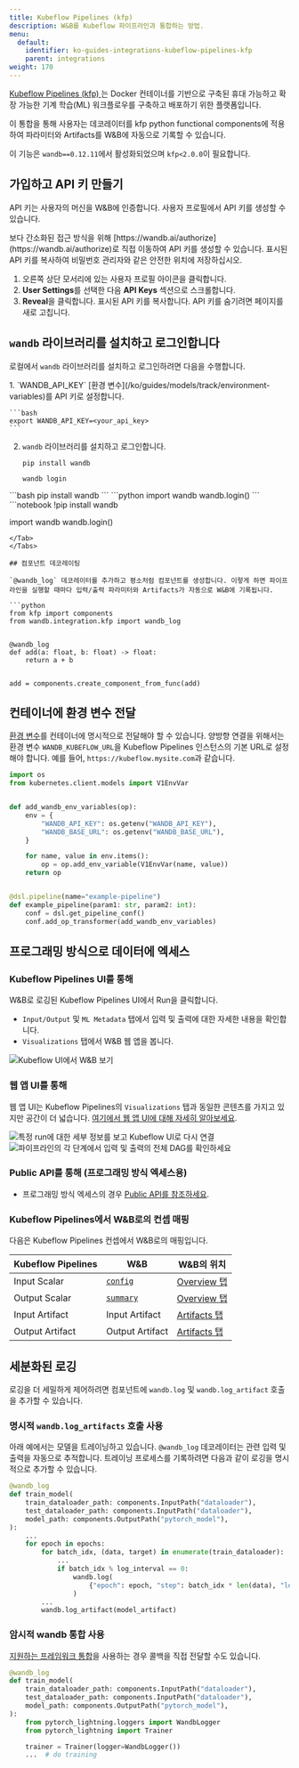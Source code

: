 ---
title: Kubeflow Pipelines (kfp)
description: W&B를 Kubeflow 파이프라인과 통합하는 방법.
menu:
  default:
    identifier: ko-guides-integrations-kubeflow-pipelines-kfp
    parent: integrations
weight: 170
---

[Kubeflow Pipelines (kfp) ](https://www.kubeflow.org/docs/components/pipelines/overview/)는 Docker 컨테이너를 기반으로 구축된 휴대 가능하고 확장 가능한 기계 학습(ML) 워크플로우를 구축하고 배포하기 위한 플랫폼입니다.

이 통합을 통해 사용자는 데코레이터를 kfp python functional components에 적용하여 파라미터와 Artifacts를 W&B에 자동으로 기록할 수 있습니다.

이 기능은 `wandb==0.12.11`에서 활성화되었으며 `kfp<2.0.0`이 필요합니다.

## 가입하고 API 키 만들기

API 키는 사용자의 머신을 W&B에 인증합니다. 사용자 프로필에서 API 키를 생성할 수 있습니다.

<Note>
보다 간소화된 접근 방식을 위해 [https://wandb.ai/authorize](https://wandb.ai/authorize)로 직접 이동하여 API 키를 생성할 수 있습니다. 표시된 API 키를 복사하여 비밀번호 관리자와 같은 안전한 위치에 저장하십시오.
</Note>

1. 오른쪽 상단 모서리에 있는 사용자 프로필 아이콘을 클릭합니다.
2. **User Settings**를 선택한 다음 **API Keys** 섹션으로 스크롤합니다.
3. **Reveal**을 클릭합니다. 표시된 API 키를 복사합니다. API 키를 숨기려면 페이지를 새로 고칩니다.

## `wandb` 라이브러리를 설치하고 로그인합니다

로컬에서 `wandb` 라이브러리를 설치하고 로그인하려면 다음을 수행합니다.

<Tabs>
<Tab title="커맨드라인">
1. `WANDB_API_KEY` [환경 변수](/ko/guides/models/track/environment-variables)를 API 키로 설정합니다.

    ```bash
    export WANDB_API_KEY=<your_api_key>
    ```

2. `wandb` 라이브러리를 설치하고 로그인합니다.

    ```shell
    pip install wandb

    wandb login
    ```
</Tab>
<Tab title="Python">
```bash
pip install wandb
```
```python
import wandb
wandb.login()
```
</Tab>
<Tab title="Python notebook">
```notebook
!pip install wandb

import wandb
wandb.login()
```
</Tab>
</Tabs>

## 컴포넌트 데코레이팅

`@wandb_log` 데코레이터를 추가하고 평소처럼 컴포넌트를 생성합니다. 이렇게 하면 파이프라인을 실행할 때마다 입력/출력 파라미터와 Artifacts가 자동으로 W&B에 기록됩니다.

```python
from kfp import components
from wandb.integration.kfp import wandb_log


@wandb_log
def add(a: float, b: float) -> float:
    return a + b


add = components.create_component_from_func(add)
```

## 컨테이너에 환경 변수 전달

[환경 변수](/ko/guides/models/track/environment-variables)를 컨테이너에 명시적으로 전달해야 할 수 있습니다. 양방향 연결을 위해서는 환경 변수 `WANDB_KUBEFLOW_URL`을 Kubeflow Pipelines 인스턴스의 기본 URL로 설정해야 합니다. 예를 들어, `https://kubeflow.mysite.com`과 같습니다.

```python
import os
from kubernetes.client.models import V1EnvVar


def add_wandb_env_variables(op):
    env = {
        "WANDB_API_KEY": os.getenv("WANDB_API_KEY"),
        "WANDB_BASE_URL": os.getenv("WANDB_BASE_URL"),
    }

    for name, value in env.items():
        op = op.add_env_variable(V1EnvVar(name, value))
    return op


@dsl.pipeline(name="example-pipeline")
def example_pipeline(param1: str, param2: int):
    conf = dsl.get_pipeline_conf()
    conf.add_op_transformer(add_wandb_env_variables)
```

## 프로그래밍 방식으로 데이터에 엑세스

### Kubeflow Pipelines UI를 통해

W&B로 로깅된 Kubeflow Pipelines UI에서 Run을 클릭합니다.

* `Input/Output` 및 `ML Metadata` 탭에서 입력 및 출력에 대한 자세한 내용을 확인합니다.
* `Visualizations` 탭에서 W&B 웹 앱을 봅니다.

<Frame>
    <img src="/images/integrations/kubeflow_app_pipelines_ui.png" alt="Kubeflow UI에서 W&B 보기"  />
</Frame>

### 웹 앱 UI를 통해

웹 앱 UI는 Kubeflow Pipelines의 `Visualizations` 탭과 동일한 콘텐츠를 가지고 있지만 공간이 더 넓습니다. [여기에서 웹 앱 UI에 대해 자세히 알아보세요](/ko/guides/models/app).

<Frame>
    <img src="/images/integrations/kubeflow_pipelines.png" alt="특정 run에 대한 세부 정보를 보고 Kubeflow UI로 다시 연결"  />
</Frame>

<Frame>
    <img src="/images/integrations/kubeflow_via_app.png" alt="파이프라인의 각 단계에서 입력 및 출력의 전체 DAG를 확인하세요"  />
</Frame>

### Public API를 통해 (프로그래밍 방식 엑세스용)

* 프로그래밍 방식 엑세스의 경우 [Public API를 참조하세요](/ko/ref/python/public-api).

### Kubeflow Pipelines에서 W&B로의 컨셉 매핑

다음은 Kubeflow Pipelines 컨셉에서 W&B로의 매핑입니다.

| Kubeflow Pipelines | W&B | W&B의 위치 |
| ------------------ | --- | --------------- |
| Input Scalar | [`config`](/ko/guides/models/track/config) | [Overview 탭](/ko/guides/models/track/runs/#overview-tab) |
| Output Scalar | [`summary`](/ko/guides/models/track/log) | [Overview 탭](/ko/guides/models/track/runs/#overview-tab) |
| Input Artifact | Input Artifact | [Artifacts 탭](/ko/guides/models/track/runs/#artifacts-tab) |
| Output Artifact | Output Artifact | [Artifacts 탭](/ko/guides/models/track/runs/#artifacts-tab) |

## 세분화된 로깅

로깅을 더 세밀하게 제어하려면 컴포넌트에 `wandb.log` 및 `wandb.log_artifact` 호출을 추가할 수 있습니다.

### 명시적 `wandb.log_artifacts` 호출 사용

아래 예에서는 모델을 트레이닝하고 있습니다. `@wandb_log` 데코레이터는 관련 입력 및 출력을 자동으로 추적합니다. 트레이닝 프로세스를 기록하려면 다음과 같이 로깅을 명시적으로 추가할 수 있습니다.

```python
@wandb_log
def train_model(
    train_dataloader_path: components.InputPath("dataloader"),
    test_dataloader_path: components.InputPath("dataloader"),
    model_path: components.OutputPath("pytorch_model"),
):
    ...
    for epoch in epochs:
        for batch_idx, (data, target) in enumerate(train_dataloader):
            ...
            if batch_idx % log_interval == 0:
                wandb.log(
                    {"epoch": epoch, "step": batch_idx * len(data), "loss": loss.item()}
                )
        ...
        wandb.log_artifact(model_artifact)
```

### 암시적 wandb 통합 사용

[지원하는 프레임워크 통합](/ko/guides/integrations/)을 사용하는 경우 콜백을 직접 전달할 수도 있습니다.

```python
@wandb_log
def train_model(
    train_dataloader_path: components.InputPath("dataloader"),
    test_dataloader_path: components.InputPath("dataloader"),
    model_path: components.OutputPath("pytorch_model"),
):
    from pytorch_lightning.loggers import WandbLogger
    from pytorch_lightning import Trainer

    trainer = Trainer(logger=WandbLogger())
    ...  # do training
```

